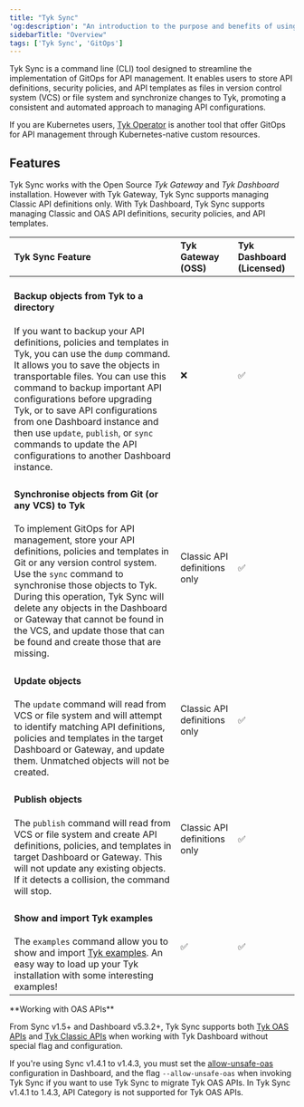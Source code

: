 ```yaml
---
title: "Tyk Sync"
'og:description': "An introduction to the purpose and benefits of using Tyk Sync for GitOps in API management. Learn about Tyk Sync's main features, including synchronization of API definitions and policies, support for version control system (VCS) and file system, and backup of objects from Tyk."
sidebarTitle: "Overview"
tags: ['Tyk Sync', 'GitOps']
---
```


Tyk Sync is a command line (CLI) tool designed to streamline the implementation of GitOps for API management. It enables users to store API definitions, security policies, and API templates as files in version control system (VCS) or file system and synchronize changes to Tyk, promoting a consistent and automated approach to managing API configurations.

If you are Kubernetes users, [Tyk Operator](/tyk-operator) is another tool that offer GitOps for API management through Kubernetes-native custom resources.

## Features
Tyk Sync works with the Open Source *Tyk Gateway* and *Tyk Dashboard* installation. However with Tyk Gateway, Tyk Sync supports managing Classic API definitions only. With Tyk Dashboard, Tyk Sync supports managing Classic and OAS API definitions, security policies, and API templates.

| Tyk Sync Feature                                                           | Tyk Gateway (OSS) | Tyk Dashboard (Licensed) |
| :--------------------------------------------------------------------------- | :------------------- | :-------------------------- |
| <h4>Backup objects from Tyk to a directory</h4>If you want to backup your API definitions, policies and templates in Tyk, you can use the `dump` command. It allows you to save the objects in transportable files. You can use this command to backup important API configurations before upgrading Tyk, or to save API configurations from one Dashboard instance and then use `update`, `publish`, or `sync` commands to update the API configurations to another Dashboard instance. | ❌ | ✅ |
| <h4>Synchronise objects from Git (or any VCS) to Tyk</h4>To implement GitOps for API management, store your API definitions, policies and templates in Git or any version control system. Use the `sync` command to synchronise those objects to Tyk. During this operation, Tyk Sync will delete any objects in the Dashboard or Gateway that cannot be found in the VCS, and update those that can be found and create those that are missing.| Classic API definitions only | ✅ |
| <h4>Update objects</h4>The `update` command will read from VCS or file system and will attempt to identify matching API definitions, policies and templates in the target Dashboard or Gateway, and update them. Unmatched objects will not be created.| Classic API definitions only | ✅ |
| <h4>Publish objects</h4>The `publish` command will read from VCS or file system and create API definitions, policies, and templates in target Dashboard or Gateway. This will not update any existing objects. If it detects a collision, the command will stop.| Classic API definitions only | ✅ |
| <h4>Show and import Tyk examples</h4>The `examples` command allow you to show and import [Tyk examples](https://github.com/TykTechnologies/tyk-examples). An easy way to load up your Tyk installation with some interesting examples!| ✅ | ✅ |


<Note>
**Working with OAS APIs**

From Sync v1.5+ and Dashboard v5.3.2+, Tyk Sync supports both [Tyk OAS APIs](/getting-started/key-concepts/high-level-concepts) and [Tyk Classic APIs](/getting-started/key-concepts/what-is-an-api-definition#api-definition-types) when working with Tyk Dashboard without special flag and configuration.
<br />

If you're using Sync v1.4.1 to v1.4.3, you must set the [allow-unsafe-oas](/tyk-dashboard/configuration#allow_unsafe_oas) configuration in Dashboard, and the flag `--allow-unsafe-oas` when invoking Tyk Sync if you want to use Tyk Sync to migrate Tyk OAS APIs. In Tyk Sync v1.4.1 to 1.4.3, API Category is not supported for Tyk OAS APIs.
</Note>

